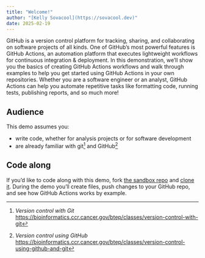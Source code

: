 ```yaml
---
title: "Welcome!"
author: "[Kelly Sovacool](https://sovacool.dev)"
date: 2025-02-19
---
```


GitHub is a version control platform for tracking, sharing, and collaborating on
software projects of all kinds. One of GitHub's most powerful features is GitHub
Actions, an automation platform that executes lightweight workflows for
continuous integration & deployment. In this demonstration, we'll show you the
basics of creating GitHub Actions workflows and walk through examples to help
you get started using GitHub Actions in your own repositories. Whether you are a
software engineer or an analyst, GitHub Actions can help you automate repetitive
tasks like formatting code, running tests, publishing reports, and so much more!

## Audience

This demo assumes you:

- write code, whether for analysis projects or for software development
- are already familiar with git^[_Version control with Git_ <https://bioinformatics.ccr.cancer.gov/btep/classes/version-control-with-git>] and GitHub^[_Version control using GitHub_ <https://bioinformatics.ccr.cancer.gov/btep/classes/version-control-using-github-and-git>]

## Code along

If you'd like to code along with this demo, 
fork [the sandbox repo](https://github.com/kelly-sovacool/gh-actions-sandbox/fork)
and [clone it](https://docs.github.com/en/repositories/creating-and-managing-repositories/cloning-a-repository).
During the demo you'll create files, push changes to your GitHub repo,
and see how GitHub Actions works by example.
